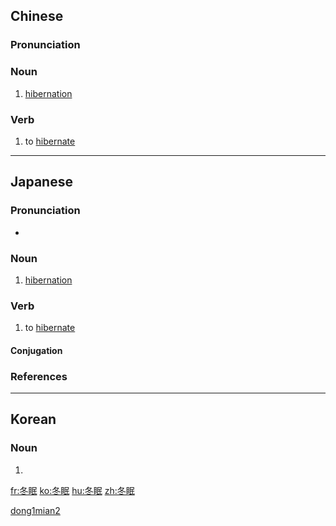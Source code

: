 ==Chinese==
{{zh-forms}}

===Pronunciation===
{{zh-pron
|m=dōngmián
|c=dung1 min4
|h=pfs=tûng-mìn
|mn=tong-bîn
|cat=n,v
}}

===Noun===
{{zh-noun}}

# [[hibernation]]

===Verb===
{{zh-verb}}

# to [[hibernate]]

[[Category:zh:Biology|dong1mian2]]

----

==Japanese==
{{ja-kanjitab|とう|みん|yomi=on}}

===Pronunciation===
* {{ja-pron|とうみん|y=o|acc=0|acc_ref=NHK}}

===Noun===
{{ja-noun|とうみん}}

# [[hibernation]]

===Verb===
{{ja-verb-suru|tr=intrans|とうみん}}

# to [[hibernate]]

====Conjugation====
{{ja-suru|とうみん}}

===References===
<references/>

----

==Korean==
{{ko-hanjatab}}

===Noun===
{{ko-noun|hj|hangeul=동면}}

# {{hanja form of|동면|[[hibernation]]}}

[[fr:冬眠]]
[[ko:冬眠]]
[[hu:冬眠]]
[[zh:冬眠]]